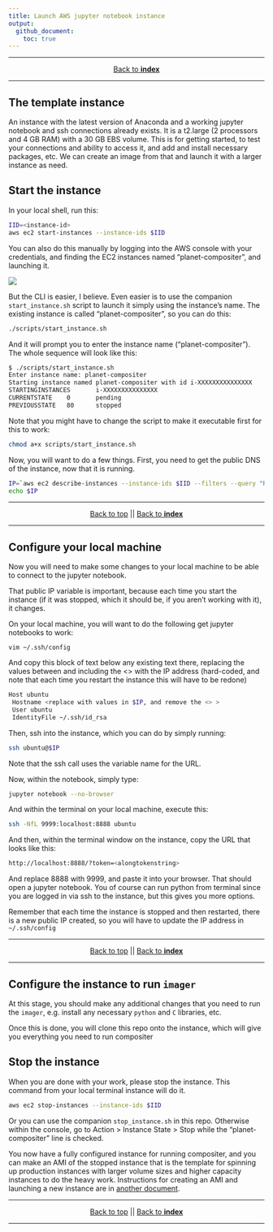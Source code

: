 ```yaml
---
title: Launch AWS jupyter notebook instance
output: 
  github_document:
    toc: true
---
```


***
<p align="center">[Back to **index**](../README.md)</p>
***


## The template instance{#the-template-instance}
An instance with the latest version of Anaconda and a working jupyter notebook and ssh connections already exists.  It is a t2.large (2 processors and 4 GB RAM) with a 30 GB EBS volume. This is for getting started, to test your connections and ability to access it, and add and install necessary packages, etc. We can create an image from that and launch it with a larger instance as need. 

## Start the instance

In your local shell, run this:
```bash
IID=<instance-id>
aws ec2 start-instances --instance-ids $IID
```

You can also do this manually by logging into the AWS console with your credentials, and finding the EC2 instances named "planet-compositer", and launching it. 

![](figures/console.png)

But the CLI is easier, I believe. Even easier is to use the companion `start_instance.sh` script to launch it simply using the instance's name. The existing instance is called "planet-compositer", so you can do this:

```bash
./scripts/start_instance.sh
```

And it will prompt you to enter the instance name ("planet-compositer"). The whole sequence will look like this:

```bash
$ ./scripts/start_instance.sh
Enter instance name: planet-compositer
Starting instance named planet-compositer with id i-XXXXXXXXXXXXXXX
STARTINGINSTANCES       i-XXXXXXXXXXXXXXX
CURRENTSTATE    0       pending
PREVIOUSSTATE   80      stopped
```

Note that you might have to change the script to make it executable first for this to work:
```bash
chmod a+x scripts/start_instance.sh
```

Now, you will want to do a few things. First, you need to get the public DNS of the instance, now that it is running.  

```bash
IP=`aws ec2 describe-instances --instance-ids $IID --filters --query "Reservations[].Instances[].PublicIpAddress"`
echo $IP
```

***
<p align="center">[Back to top](#the-template-instance) || [Back to **index**](../README.md)</p>
***

## Configure your local machine
Now you will need to make some changes to your local machine to be able to connect to the jupyter notebook.  

That public IP variable is important, because each time you start the instance (if it was stopped, which it should be, if you aren't working with it), it changes. 

On your local machine, you will want to do the following get jupyter notebooks to work:

```
vim ~/.ssh/config
```

And copy this block of text below any existing text there, replacing the values between and including the <> with the IP address (hard-coded, and note that each time you restart the instance this will have to be redone)
```bash
Host ubuntu
 Hostname <replace with values in $IP, and remove the <> >
 User ubuntu
 IdentityFile ~/.ssh/id_rsa
```

Then, ssh into the instance, which you can do by simply running:
```bash
ssh ubuntu@$IP
```

Note that the ssh call uses the variable name for the URL. 

Now, within the notebook, simply type:
```bash
jupyter notebook --no-browser
```

And within the terminal on your local machine, execute this:
```bash
ssh -NfL 9999:localhost:8888 ubuntu
```

And then, within the terminal window on the instance, copy the URL that looks like this:

```bash
http://localhost:8888/?token=<alongtokenstring>
```

And replace 8888 with 9999, and paste it into your browser. That should open a jupyter notebook. You of course can run python from terminal since you are logged in via ssh to the instance, but this gives you more options. 

Remember that each time the instance is stopped and then restarted, there is a new public IP created, so you will have to update the IP address in  `~/.ssh/config` 

***
<p align="center">[Back to top](#the-template-instance) || [Back to **index**](../README.md)</p>
***

## Configure the instance to run `imager`
At this stage, you should make any additional changes that you need to run the `imager`, e.g. install any necessary `python` and `C` libraries, etc.

Once this is done, you will clone this repo onto the instance, which will give you everything you need to run compositer 

## Stop the instance
When you are done with your work, please stop the instance. This command from your local terminal instance will do it. 
```bash
aws ec2 stop-instances --instance-ids $IID
```
Or you can use the companion `stop_instance.sh` in this repo. Otherwise within the console, go to Action > Instance State > Stop while the "planet-compositer" line is checked. 

You now have a fully configured instance for running compositer, and you can make an AMI of the stopped instance that is the template for spinning up production instances with larger volume sizes and higher capacity instances to do the heavy work. Instructions for creating an AMI and launching a new instance are in [another document](setup-aws-instance.md). 

***
<p align="center">[Back to top](#the-template-instance) || [Back to **index**](../README.md)</p>
***
